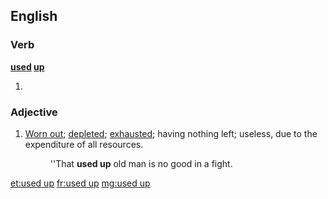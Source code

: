 ==English==

===Verb===
'''[[used]] [[up]]'''
# {{past of|use up}}

===Adjective===
{{en-adj|pos=[[used]] [[up]]}}
# [[worn out|Worn out]]; [[depleted]]; [[exhausted]]; having nothing left; useless, due to the expenditure of all resources.
#: ''That '''used up''' old man is no good in a fight.

[[et:used up]]
[[fr:used up]]
[[mg:used up]]